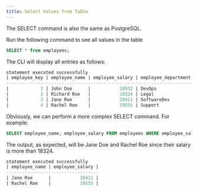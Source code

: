 ---
title: Select Values from Table
---

The SELECT command is also the same as PostgreSQL.

Run the following command to see all values in the table

```sql
SELECT * from employees;
```

The CLI will display all entries as follows:

```sql
statement executed successfully
| employee_key | employee_name | employee_salary | employee_department |
------------------------------------------------------------------------
|            1 | John Doe      |           10932 | DevOps              |
|            2 | Richard Roe   |           18324 | Legal               |
|            3 | Jane Roe      |           20411 | SoftwareDev         |
|            4 | Rachel Roe    |           19555 | Support             |
```


Obviously, we can perform a more complex SELECT command. For example:

```sql
SELECT employee_name, employee_salary FROM employees WHERE employee_salary > 18324;
```

The output, as expected, will be Jane Doe and Rachel Roe since their salary is more than 18324. 

```sql
statement executed successfully
| employee_name | employee_salary |
-----------------------------------
| Jane Roe      |           20411 |
| Rachel Roe    |           19555 |
```


